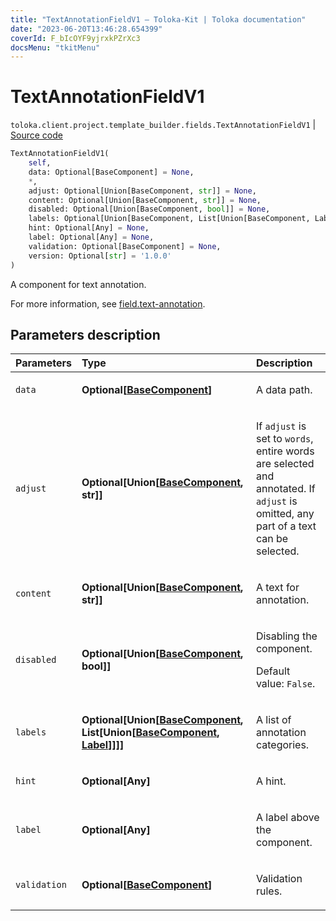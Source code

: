 ```yaml
---
title: "TextAnnotationFieldV1 — Toloka-Kit | Toloka documentation"
date: "2023-06-20T13:46:28.654399"
coverId: F_bIcOYF9yjrxkPZrXc3
docsMenu: "tkitMenu"
---
```


# TextAnnotationFieldV1

`toloka.client.project.template_builder.fields.TextAnnotationFieldV1` | [Source code](https://github.com/Toloka/toloka-kit/blob/v1.2.0/src/client/project/template_builder/fields.py#L483)

```python
TextAnnotationFieldV1(
    self,
    data: Optional[BaseComponent] = None,
    *,
    adjust: Optional[Union[BaseComponent, str]] = None,
    content: Optional[Union[BaseComponent, str]] = None,
    disabled: Optional[Union[BaseComponent, bool]] = None,
    labels: Optional[Union[BaseComponent, List[Union[BaseComponent, Label]]]] = None,
    hint: Optional[Any] = None,
    label: Optional[Any] = None,
    validation: Optional[BaseComponent] = None,
    version: Optional[str] = '1.0.0'
)
```

A component for text annotation.

For more information, see [field.text-annotation](/docs/template-builder/reference/field.text-annotation).

## Parameters description

| Parameters | Type | Description |
| :----------| :----| :-----------|
`data`|**Optional\[[BaseComponent](/docs/toloka-kit/reference/toloka.client.project.template_builder.base.BaseComponent)\]**|<p>A data path.</p>
`adjust`|**Optional\[Union\[[BaseComponent](/docs/toloka-kit/reference/toloka.client.project.template_builder.base.BaseComponent), str\]\]**|<p>If `adjust` is set to `words`, entire words are selected and annotated. If `adjust` is omitted, any part of a text can be selected.</p>
`content`|**Optional\[Union\[[BaseComponent](/docs/toloka-kit/reference/toloka.client.project.template_builder.base.BaseComponent), str\]\]**|<p>A text for annotation.</p>
`disabled`|**Optional\[Union\[[BaseComponent](/docs/toloka-kit/reference/toloka.client.project.template_builder.base.BaseComponent), bool\]\]**|<p>Disabling the component. </p><p>Default value: `False`.</p>
`labels`|**Optional\[Union\[[BaseComponent](/docs/toloka-kit/reference/toloka.client.project.template_builder.base.BaseComponent), List\[Union\[[BaseComponent](/docs/toloka-kit/reference/toloka.client.project.template_builder.base.BaseComponent), [Label](/docs/toloka-kit/reference/toloka.client.project.template_builder.fields.TextAnnotationFieldV1.Label)\]\]\]\]**|<p>A list of annotation categories.</p>
`hint`|**Optional\[Any\]**|<p>A hint.</p>
`label`|**Optional\[Any\]**|<p>A label above the component.</p>
`validation`|**Optional\[[BaseComponent](/docs/toloka-kit/reference/toloka.client.project.template_builder.base.BaseComponent)\]**|<p>Validation rules.</p>